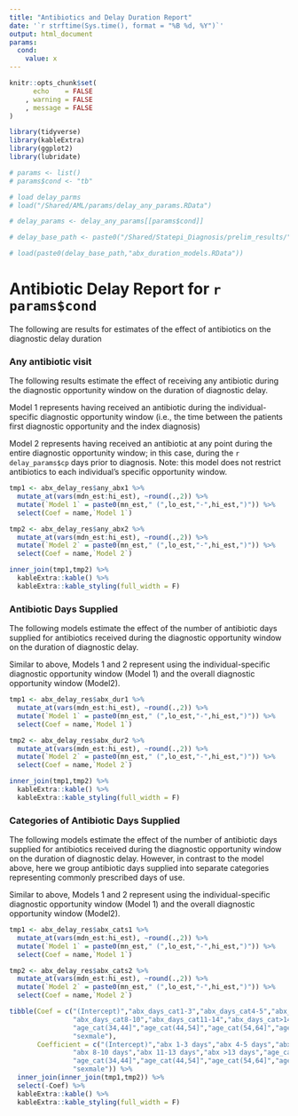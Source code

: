 ```yaml
---
title: "Antibiotics and Delay Duration Report"
date: '`r strftime(Sys.time(), format = "%B %d, %Y")`'
output: html_document
params:
  cond:
    value: x
---
```


```r
knitr::opts_chunk$set(
      echo    = FALSE
    , warning = FALSE
    , message = FALSE
)

library(tidyverse)
library(kableExtra)
library(ggplot2)
library(lubridate)

# params <- list()
# params$cond <- "tb"

# load delay_parms
# load("/Shared/AML/params/delay_any_params.RData")

# delay_params <- delay_any_params[[params$cond]]

# delay_base_path <- paste0("/Shared/Statepi_Diagnosis/prelim_results/",params$cond,"/delay_results/")

# load(paste0(delay_base_path,"abx_duration_models.RData"))

```

# Antibiotic Delay Report for `r params$cond`

The following are results for estimates of the effect of antibiotics on the diagnostic
delay duration

### Any antibiotic visit

The following results estimate the effect of receiving any antibiotic during the 
diagnostic opportunity window on the duration of diagnostic delay.

Model 1 represents having received an antibiotic during the individual-specific 
diagnostic opportunity window (i.e., the time between the patients first diagnostic 
opportunity and the index diagnosis)

Model 2 represents having received an antibiotic at any point during the entire
diagnostic opportunity window; in this case, during the `r delay_params$cp` days
prior to diagnosis. Note: this model does not restrict antibiotics to each individual's
specific opportunity window.

```r
tmp1 <- abx_delay_res$any_abx1 %>% 
  mutate_at(vars(mdn_est:hi_est), ~round(.,2)) %>% 
  mutate(`Model 1` = paste0(mn_est," (",lo_est,"-",hi_est,")")) %>% 
  select(Coef = name,`Model 1`)

tmp2 <- abx_delay_res$any_abx2 %>% 
  mutate_at(vars(mdn_est:hi_est), ~round(.,2)) %>% 
  mutate(`Model 2` = paste0(mn_est," (",lo_est,"-",hi_est,")")) %>% 
  select(Coef = name,`Model 2`)

inner_join(tmp1,tmp2) %>% 
  kableExtra::kable() %>% 
  kableExtra::kable_styling(full_width = F)

```


### Antibiotic Days Supplied

The following models estimate the effect of the number of antibiotic days supplied
for antibiotics received during the diagnostic opportunity window on the duration
of diagnostic delay.

Similar to above, Models 1 and 2 represent using the individual-specific diagnostic
opportunity window (Model 1) and the overall diagnostic opportunity window (Model2).

```r
tmp1 <- abx_delay_res$abx_dur1 %>% 
  mutate_at(vars(mdn_est:hi_est), ~round(.,2)) %>% 
  mutate(`Model 1` = paste0(mn_est," (",lo_est,"-",hi_est,")")) %>% 
  select(Coef = name,`Model 1`)

tmp2 <- abx_delay_res$abx_dur2 %>% 
  mutate_at(vars(mdn_est:hi_est), ~round(.,2)) %>% 
  mutate(`Model 2` = paste0(mn_est," (",lo_est,"-",hi_est,")")) %>% 
  select(Coef = name,`Model 2`)

inner_join(tmp1,tmp2) %>% 
  kableExtra::kable() %>% 
  kableExtra::kable_styling(full_width = F)

```


### Categories of Antibiotic Days Supplied

The following models estimate the effect of the number of antibiotic days supplied
for antibiotics received during the diagnostic opportunity window on the duration
of diagnostic delay. However, in contrast to the model above, here we group antibiotic
days supplied into separate categories representing commonly prescribed days of use.

Similar to above, Models 1 and 2 represent using the individual-specific diagnostic
opportunity window (Model 1) and the overall diagnostic opportunity window (Model2).

```r
tmp1 <- abx_delay_res$abx_cats1 %>% 
  mutate_at(vars(mdn_est:hi_est), ~round(.,2)) %>% 
  mutate(`Model 1` = paste0(mn_est," (",lo_est,"-",hi_est,")")) %>% 
  select(Coef = name,`Model 1`)

tmp2 <- abx_delay_res$abx_cats2 %>% 
  mutate_at(vars(mdn_est:hi_est), ~round(.,2)) %>% 
  mutate(`Model 2` = paste0(mn_est," (",lo_est,"-",hi_est,")")) %>% 
  select(Coef = name,`Model 2`)

tibble(Coef = c("(Intercept)","abx_days_cat1-3","abx_days_cat4-5","abx_days_cat6-7",
                "abx_days_cat8-10","abx_days_cat11-14","abx_days_cat>14","age_cat(17,34]",
                "age_cat(34,44]","age_cat(44,54]","age_cat(54,64]","age_cat(64,130]",
                "sexmale"),
       Coefficient = c("(Intercept)","abx 1-3 days","abx 4-5 days","abx 6-7 days",
                "abx 8-10 days","abx 11-13 days","abx >13 days","age_cat(17,34]",
                "age_cat(34,44]","age_cat(44,54]","age_cat(54,64]","age_cat(64,130]",
                "sexmale")) %>%
  inner_join(inner_join(tmp1,tmp2)) %>% 
  select(-Coef) %>% 
  kableExtra::kable() %>% 
  kableExtra::kable_styling(full_width = F)

```
